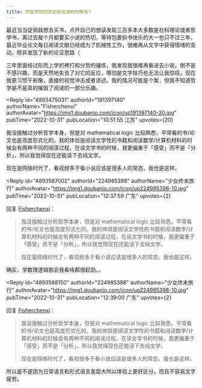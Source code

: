 ```yaml
---
title: 学哲学的同学还有阅读的热情吗？
---
```



<Forum groupName="人文学院吐槽大会" groupUrl="https://www.douban.com/group/731999/" archivedAt="2025-05-16T14:58:06.586Z">
  <Post
    id="277611816"
    title="学哲学的同学还有阅读的热情吗？"
    url="https://www.douban.com/group/topic/277611816/?_spm_id=MjI0OTg1Mzk4"
    pubTime="2024-02-06"
    highlightUserId="191397140"
  >
最近当当促销我想去买书，点开自己的想读发现三百多本大多数是社科理论或者哲学书，离过去每个月都要买小说的热切，等待包裹拆书快乐的大一也只不过三年。最近毕业论文每日阅读文献已经成为了机械性工作，很难再从文字中获得情绪的变动，除非发现了新的论证思路（

三年里面经过形而上学的拷打和分哲的锤炼，我发现我很难再看进去小说，倒不是不感兴趣，而是天然地失去了对它的反应，哪怕是文字技巧也无法让我惊叹。现在我更习惯于影像，直接的视觉冲击或者讲述。我的情况可能是个案，但我不知道哲学是不是真的摧毁了阅读的一部分乐趣。

<Reply
  id="4893475031"
  authorId="191397140"
  authorName="Fisherchenxi"
  authorAvatar="https://img1.doubanio.com/icon/up191397140-20.jpg"
  pubTime="2022-10-31"
  pubLocation="10:51:55 江苏"
  upvotes={20}
>
我没接触过分析哲学本身，但是对 mathematical logic
比较熟悉，平常看的书/论文也是高度形式化的。我的体验是阅读文学性的书籍和阅读数学/计算机材料的时候会有两种不同的阅读过程。在读文学书的时候，我更偏重于「感受」而不是「分析」，所以我觉得现在还能读下去纯文学。

现在是网络时代了，看视频多于看小说应该是很多人的常态，我也是这样。
</Reply>

<Reply
  id="4893587002"
  authorId="224985398"
  authorName="少女终末旅行"
  authorAvatar="https://img1.doubanio.com/icon/up224985398-10.jpg"
  pubTime="2022-10-31"
  pubLocation="12:37:59 广东"
  upvotes={2}
>
回复 [Fisherchenxi](https://www.douban.com/people/191397140/)：
 > 我没接触过分析哲学本身，但是对 mathematical logic
> 比较熟悉，平常看的书/论文也是高度形式化的。我的体验是阅读文学性的书籍和阅读数学/计算机材料的时候会有两种不同的阅读过程。在读文学书的时候，我更偏重于「感受」而不是「分析」，所以我觉得现在还能读下去纯文学。
> 
> 现在是网络时代了，看视频多于看小说应该是很多人的常态，我也是这样。

确实，学数理逻辑那会我看啥都很起劲。。
</Reply>

<Reply
  id="4893588150"
  authorId="224985398"
  authorName="少女终末旅行"
  authorAvatar="https://img1.doubanio.com/icon/up224985398-10.jpg"
  pubTime="2022-10-31"
  pubLocation="12:39:00 广东"
  upvotes={2}
>
回复 [Fisherchenxi](https://www.douban.com/people/191397140/)：
 > 我没接触过分析哲学本身，但是对 mathematical logic
> 比较熟悉，平常看的书/论文也是高度形式化的。我的体验是阅读文学性的书籍和阅读数学/计算机材料的时候会有两种不同的阅读过程。在读文学书的时候，我更偏重于「感受」而不是「分析」，所以我觉得现在还能读下去纯文学。
> 
> 现在是网络时代了，看视频多于看小说应该是很多人的常态，我也是这样。

所以是不是因为日常语言和形式语言差距大所以体验上更好区分，而且不容易文字疲劳。
</Reply>
  </Post>
</Forum>
